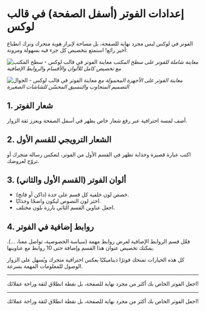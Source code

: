 # إعدادات الفوتر (أسفل الصفحة) في قالب لوكس

الفوتر في لوكس ليس مجرد نهاية للصفحة، بل مساحة لإبراز هوية متجرك وترك انطباع أخير رائع! استمتع بتخصيص كل جزء فيه بسهولة ومرونة:

![معاينة الفوتر في قالب لوكس - سطح المكتب](/assets/luxe-salla/features-previews/luxe-theme-salla-footer-desktop-preview.png)
*معاينة شاملة للفوتر على سطح المكتب مع تخصيص كامل للألوان والأقسام والروابط الإضافية*

![معاينة الفوتر في قالب لوكس - الجوال](/assets/luxe-salla/features-previews/luxe-theme-salla-footer-mobile-preview.png)
*معاينة الفوتر على الأجهزة المحمولة مع التصميم المتجاوب والتنسيق المحسّن للشاشات الصغيرة*

## 1. شعار الفوتر
أضف لمسة احترافية عبر رفع شعار خاص يظهر في أسفل الصفحة ويعزز ثقة الزوار.

## 2. الشعار الترويجي للقسم الأول
اكتب عبارة قصيرة وجذابة تظهر في القسم الأول من الفوتر، لتعكس رسالة متجرك أو تروّج لعروضك.

## 3. ألوان الفوتر (القسم الأول والثاني)
- خصص لون خلفية كل قسم على حدة (داكن أو فاتح).
- اختر لون النصوص ليكون واضحًا وجذابًا.
- اجعل عناوين القسم الثاني بارزة بلون مختلف.

## 4. روابط إضافية في الفوتر
فعّل قسم الروابط الإضافية لعرض روابط مهمة (سياسة الخصوصية، تواصل معنا، ...). يمكنك تخصيص عنوان هذا القسم وإضافة حتى 10 روابط مع عناوينها.

كل هذه الخيارات تمنحك فوترًا ديناميكيًا يعكس احترافية متجرك ويُسهل على الزوار الوصول للمعلومات المهمة بسرعة.

---

اجعل الفوتر الخاص بك أكثر من مجرد نهاية للصفحة، بل نقطة انطلاق لثقة وراحة عملائك!

---

اجعل الفوتر الخاص بك أكثر من مجرد نهاية للصفحة، بل نقطة انطلاق لثقة وراحة عملائك!